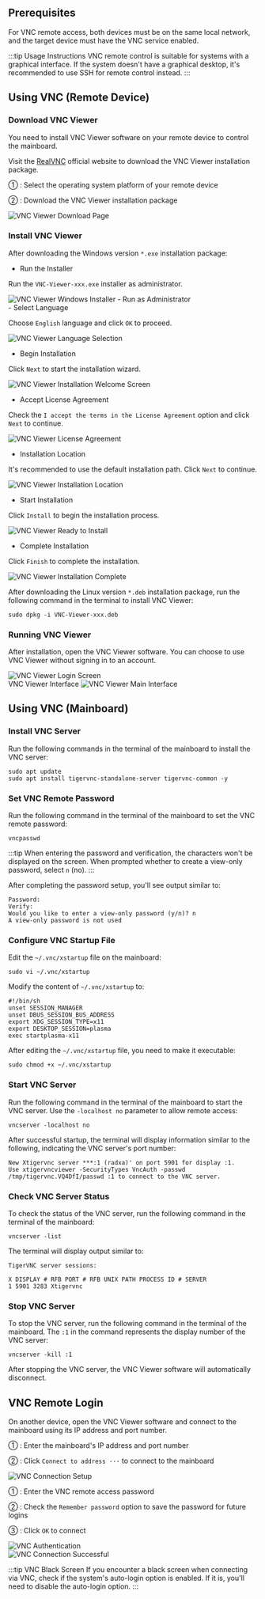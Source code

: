 ## Prerequisites

For VNC remote access, both devices must be on the same local network, and the target device must have the VNC service enabled.

:::tip Usage Instructions
VNC remote control is suitable for systems with a graphical interface. If the system doesn't have a graphical desktop, it's recommended to use SSH for remote control instead.
:::

## Using VNC (Remote Device)

### Download VNC Viewer

You need to install VNC Viewer software on your remote device to control the mainboard.

Visit the [RealVNC](https://www.realvnc.com/en/connect/download/viewer) official website to download the VNC Viewer installation package.

① : Select the operating system platform of your remote device

② : Download the VNC Viewer installation package

<div style={{ textAlign: "center" }}>
  <img
    src="/en/img/common/tools/radxa-os/vnc-download.webp"
    alt="VNC Viewer Download Page"
    style={{ width: "100%", maxWidth: "1200px" }}
  />
</div>

### Install VNC Viewer

<Tabs queryString="install-vnc">

<TabItem value="Windows">

After downloading the Windows version `*.exe` installation package:

- Run the Installer

Run the `VNC-Viewer-xxx.exe` installer as administrator.

<div style={{ textAlign: "center" }}>
  <img
    src="/en/img/common/tools/radxa-os/vnc-windows-install-01.webp"
    alt="VNC Viewer Windows Installer - Run as Administrator"
    style={{ width: "100%", maxWidth: "600px" }}
  />
</div>
- Select Language

Choose `English` language and click `OK` to proceed.

<div style={{ textAlign: "center" }}>
  <img
    src="/en/img/common/tools/radxa-os/vnc-windows-install-02.webp"
    alt="VNC Viewer Language Selection"
    style={{ width: "100%", maxWidth: "300px" }}
  />
</div>

- Begin Installation

Click `Next` to start the installation wizard.

<div style={{ textAlign: "center" }}>
  <img
    src="/en/img/common/tools/radxa-os/vnc-windows-install-03.webp"
    alt="VNC Viewer Installation Welcome Screen"
    style={{ width: "100%", maxWidth: "600px" }}
  />
</div>

- Accept License Agreement

Check the `I accept the terms in the License Agreement` option and click `Next` to continue.

<div style={{ textAlign: "center" }}>
  <img
    src="/en/img/common/tools/radxa-os/vnc-windows-install-04.webp"
    alt="VNC Viewer License Agreement"
    style={{ width: "100%", maxWidth: "600px" }}
  />
</div>

- Installation Location

It's recommended to use the default installation path. Click `Next` to continue.

<div style={{ textAlign: "center" }}>
  <img
    src="/en/img/common/tools/radxa-os/vnc-windows-install-05.webp"
    alt="VNC Viewer Installation Location"
    style={{ width: "100%", maxWidth: "600px" }}
  />
</div>

- Start Installation

Click `Install` to begin the installation process.

<div style={{ textAlign: "center" }}>
  <img
    src="/en/img/common/tools/radxa-os/vnc-windows-install-06.webp"
    alt="VNC Viewer Ready to Install"
    style={{ width: "100%", maxWidth: "600px" }}
  />
</div>

- Complete Installation

Click `Finish` to complete the installation.

<div style={{ textAlign: "center" }}>
  <img
    src="/en/img/common/tools/radxa-os/vnc-windows-install-07.webp"
    alt="VNC Viewer Installation Complete"
    style={{ width: "100%", maxWidth: "600px" }}
  />
</div>

</TabItem>

<TabItem value="Linux">

After downloading the Linux version `*.deb` installation package, run the following command in the terminal to install VNC Viewer:

<NewCodeBlock tip="Linux$" type="host">

```
sudo dpkg -i VNC-Viewer-xxx.deb
```

</NewCodeBlock>

</TabItem>

</Tabs>

### Running VNC Viewer

After installation, open the VNC Viewer software. You can choose to use VNC Viewer without signing in to an account.

<div style={{ textAlign: "center" }}>
  <img
    src="/en/img/common/tools/radxa-os/vnc-windows-use-01.webp"
    alt="VNC Viewer Login Screen"
    style={{ width: "100%", maxWidth: "600px" }}
  />
</div>

<div style={{ textAlign: "center" }}>
  VNC Viewer Interface
  <img
    src="/en/img/common/tools/radxa-os/vnc-windows-use-02.webp"
    alt="VNC Viewer Main Interface"
    style={{ width: "100%", maxWidth: "600px" }}
  />
</div>

## Using VNC (Mainboard)

### Install VNC Server

Run the following commands in the terminal of the mainboard to install the VNC server:

<NewCodeBlock tip="radxa@device$" type="device">

```
sudo apt update
sudo apt install tigervnc-standalone-server tigervnc-common -y
```

</NewCodeBlock>

### Set VNC Remote Password

Run the following command in the terminal of the mainboard to set the VNC remote password:

<NewCodeBlock tip="radxa@device$" type="device">

```
vncpasswd
```

</NewCodeBlock>

:::tip
When entering the password and verification, the characters won't be displayed on the screen. When prompted whether to create a view-only password, select `n` (no).
:::

After completing the password setup, you'll see output similar to:

```
Password:
Verify:
Would you like to enter a view-only password (y/n)? n
A view-only password is not used
```

### Configure VNC Startup File

Edit the `~/.vnc/xstartup` file on the mainboard:

<NewCodeBlock tip="radxa@device$" type="device">

```
sudo vi ~/.vnc/xstartup
```

</NewCodeBlock>

Modify the content of `~/.vnc/xstartup` to:

```
#!/bin/sh
unset SESSION_MANAGER
unset DBUS_SESSION_BUS_ADDRESS
export XDG_SESSION_TYPE=x11
export DESKTOP_SESSION=plasma
exec startplasma-x11
```

After editing the `~/.vnc/xstartup` file, you need to make it executable:

<NewCodeBlock tip="radxa@device$" type="device">

```
sudo chmod +x ~/.vnc/xstartup
```

</NewCodeBlock>

### Start VNC Server

Run the following command in the terminal of the mainboard to start the VNC server. Use the `-localhost no` parameter to allow remote access:

<NewCodeBlock tip="radxa@device$" type="device">

```
vncserver -localhost no
```

</NewCodeBlock>

After successful startup, the terminal will display information similar to the following, indicating the VNC server's port number:

```
New Xtigervnc server ***:1 (radxa)' on port 5901 for display :1.
Use xtigervncviewer -SecurityTypes VncAuth -passwd /tmp/tigervnc.VQ4DfI/passwd :1 to connect to the VNC server.
```

### Check VNC Server Status

To check the status of the VNC server, run the following command in the terminal of the mainboard:

<NewCodeBlock tip="radxa@device$" type="device">

```
vncserver -list
```

</NewCodeBlock>

The terminal will display output similar to:

```
TigerVNC server sessions:

X DISPLAY # RFB PORT # RFB UNIX PATH PROCESS ID # SERVER
1 5901 3283 Xtigervnc
```

### Stop VNC Server

To stop the VNC server, run the following command in the terminal of the mainboard. The `:1` in the command represents the display number of the VNC server:

<NewCodeBlock tip="radxa@device$" type="device">

```
vncserver -kill :1
```

</NewCodeBlock>

After stopping the VNC server, the VNC Viewer software will automatically disconnect.

## VNC Remote Login

On another device, open the VNC Viewer software and connect to the mainboard using its IP address and port number.

① : Enter the mainboard's IP address and port number

② : Click `Connect to address ···` to connect to the mainboard

<div style={{ textAlign: "center" }}>
  <img
    src="/en/img/common/tools/radxa-os/vnc-connect-01.webp"
    alt="VNC Connection Setup"
    style={{ width: "100%", maxWidth: "1200px" }}
  />
</div>

① : Enter the VNC remote access password

② : Check the `Remember password` option to save the password for future logins

③ : Click `OK` to connect

<div style={{ textAlign: "center" }}>
  <img
    src="/en/img/common/tools/radxa-os/vnc-connect-02.webp"
    alt="VNC Authentication"
    style={{ width: "100%", maxWidth: "1200px" }}
  />
</div>
<div style={{ textAlign: "center" }}>
  <img
    src="/en/img/common/tools/radxa-os/vnc-connect-03.webp"
    alt="VNC Connection Successful"
    style={{ width: "100%", maxWidth: "1200px" }}
  />
</div>

:::tip VNC Black Screen
If you encounter a black screen when connecting via VNC, check if the system's auto-login option is enabled. If it is, you'll need to disable the auto-login option.
:::
